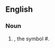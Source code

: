 ==English==

===Noun===
{{en-noun}}

# {{alternative form of|octothorpe|nodot=1|lang=en}}, the symbol #.